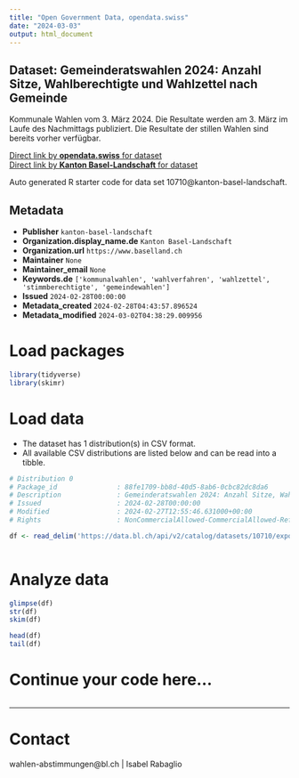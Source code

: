 ```yaml
---
title: "Open Government Data, opendata.swiss"
date: "2024-03-03"
output: html_document
---
```


## Dataset: Gemeinderatswahlen 2024: Anzahl Sitze, Wahlberechtigte und Wahlzettel nach Gemeinde

Kommunale Wahlen vom 3. März 2024. Die Resultate werden am 3. März im Laufe des Nachmittags publiziert. Die Resultate der stillen Wahlen sind bereits vorher verfügbar.

[Direct link by **opendata.swiss** for dataset](https://opendata.swiss/de/dataset/gemeinderatswahlen-2024-anzahl-sitze-wahlberechtigte-und-wahlzettel-nach-gemeinde)<br>
[Direct link by **Kanton Basel-Landschaft** for dataset](https://data.bl.ch/explore/dataset/10710/)

Auto generated R starter code for data set 10710@kanton-basel-landschaft.

## Metadata

- **Publisher** `kanton-basel-landschaft`
- **Organization.display_name.de** `Kanton Basel-Landschaft`
- **Organization.url** `https://www.baselland.ch`
- **Maintainer** `None`
- **Maintainer_email** `None`
- **Keywords.de** `['kommunalwahlen', 'wahlverfahren', 'wahlzettel', 'stimmberechtigte', 'gemeindewahlen']`
- **Issued** `2024-02-28T00:00:00`
- **Metadata_created** `2024-02-28T04:43:57.896524`
- **Metadata_modified** `2024-03-02T04:38:29.009956`


# Load packages

```r

library(tidyverse)
library(skimr)

```

# Load data

-   The dataset has 1 distribution(s) in CSV format.
-   All available CSV distributions are listed below and can be read into a tibble.

```r

# Distribution 0
# Package_id               : 88fe1709-bb8d-40d5-8ab6-0cbc82dc8da6
# Description              : Gemeinderatswahlen 2024: Anzahl Sitze, Wahlberechtigte und Wahlzettel nach Gemeinde (csv)
# Issued                   : 2024-02-28T00:00:00
# Modified                 : 2024-02-27T12:55:46.631000+00:00
# Rights                   : NonCommercialAllowed-CommercialAllowed-ReferenceRequired

df <- read_delim('https://data.bl.ch/api/v2/catalog/datasets/10710/exports/csv')



```

# Analyze data

```r

glimpse(df)
str(df)
skim(df)

head(df)
tail(df)

```

# Continue your code here...

```r

```

------------------------------------------------------------------------

# Contact

wahlen-abstimmungen@bl.ch | Isabel Rabaglio
